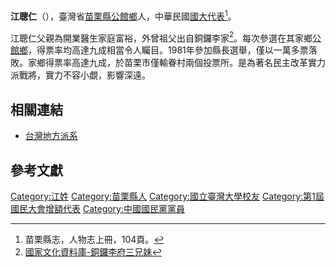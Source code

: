 {{Infobox_officeholder
| name = 江聰仁
| image name =
| width = 
| Sex = 男 
| now = 中華民國（台灣）政治人士 
| period = 
| Native place = [[台灣|台灣]][[苗栗縣|苗栗縣]]
| date of birth = 1936年
| date of death = 1998年
| party = 
| place of birth = [[台灣|台灣]][[苗栗縣|苗栗縣]]
| educate =
*台大政治系。
| past =
*中國國民黨民眾服務分社主任
*國中教師
*公館鄉長
*1986年增額國大代表
}}

'''江聰仁'''（{{bd|1936年||1998年|}}），臺灣省[[苗栗縣|苗栗縣]][[公館鄉_(台灣)|公館鄉]]人，中華民國[[國民大會|國大代表]]<ref>苗栗縣志，人物志上冊，104頁。</ref>。

江聰仁父親為開業醫生家庭富裕，外曾祖父出自銅鑼李家<ref>[http://nrch.cca.gov.tw/ccahome/search/search_meta.jsp?xml_id=0005784305 國家文化資料庫-銅鑼李府三兄妹]{{dead link|date=2018年3月 |bot=InternetArchiveBot |fix-attempted=yes }}</ref>。每次參選在其家鄉[[公館鄉_(臺灣)|公館鄉]]，得票率均高達九成相當令人矚目。1981年參加縣長選舉，僅以一萬多票落敗。家鄉得票率高達九成，於苗栗市僅輸眷村兩個投票所。是為著名民主改革實力派戰將，實力不容小覷，影響深遠。

==相關連結==
*[[台灣地方派系|台灣地方派系]]

==參考文獻==
<div class="references-small">
<references />
</div>

[[Category:江姓|Category:江姓]]
[[Category:苗栗縣人|Category:苗栗縣人]]
[[Category:國立臺灣大學校友|Category:國立臺灣大學校友]]
[[Category:第1屆國民大會增額代表|Category:第1屆國民大會增額代表]]
[[Category:中國國民黨黨員|Category:中國國民黨黨員]]